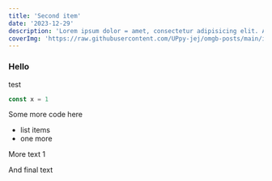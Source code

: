 ```yaml
---
title: 'Second item'
date: '2023-12-29'
description: 'Lorem ipsum dolor = amet, consectetur adipisicing elit. Ab beatae dicidunt ipsam, magnam modi molestiae nemo neque nostrum nulla dsfsdfsf officia porro  quo, ratione vitae voluptate'
coverImg: 'https://raw.githubusercontent.com/UPpy-jej/omgb-posts/main/images/liberty1.png'
---
```


### Hello
test
```ts
const x = 1
```

Some more code here
- list items
- one more

More text 1

<CustomImage src="https://raw.githubusercontent.com/UPpy-jej/omgb-posts/main/images/liberty1.png" alt="Liberty Statue" />

And final text
